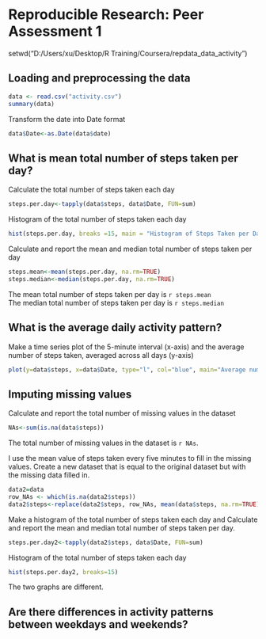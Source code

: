 Reproducible Research: Peer Assessment 1
========================================================

setwd("D:/Users/xu/Desktop/R Training/Coursera/repdata_data_activity")

## Loading and preprocessing the data

```r
data <- read.csv("activity.csv")
summary(data)
```

Transform the date into Date format
```r
data$Date<-as.Date(data$date)
```

## What is mean total number of steps taken per day?

Calculate the total number of steps taken each day
```r
steps.per.day<-tapply(data$steps, data$Date, FUN=sum)
```

Histogram of the total number of steps taken each day
```r
hist(steps.per.day, breaks =15, main = "Histogram of Steps Taken per Day", xlab="total steps per day", col="salmon")
```

Calculate and report the mean and median total number of steps taken per day
```r
steps.mean<-mean(steps.per.day, na.rm=TRUE)
steps.median<-median(steps.per.day, na.rm=TRUE)
```
The mean total number of steps taken per day is `r steps.mean`  
The median total number of steps taken per day is `r steps.median`


## What is the average daily activity pattern?

Make a time series plot of the 5-minute interval (x-axis) and the average number of steps taken, averaged across all days (y-axis)

```r
plot(y=data$steps, x=data$Date, type="l", col="blue", main="Average number of steps taken by day", ylab="number of steps")
```

## Imputing missing values

Calculate and report the total number of missing values in the dataset
```r
NAs<-sum(is.na(data$steps))
```
The total number of missing values in the dataset is `r NAs`.

I use the mean value of steps taken every five minutes to fill in the missing values. Create a new dataset that is equal to the original dataset but with the missing data filled in.

```r
data2=data
row_NAs <- which(is.na(data2$steps))
data2$steps<-replace(data2$steps, row_NAs, mean(data$steps, na.rm=TRUE))
```

Make a histogram of the total number of steps taken each day and Calculate and report the mean and median total number of steps taken per day.

```r
steps.per.day2<-tapply(data2$steps, data$Date, FUN=sum)
```
Histogram of the total number of steps taken each day
```r
hist(steps.per.day2, breaks=15)
```
The two graphs are different.

## Are there differences in activity patterns between weekdays and weekends?



